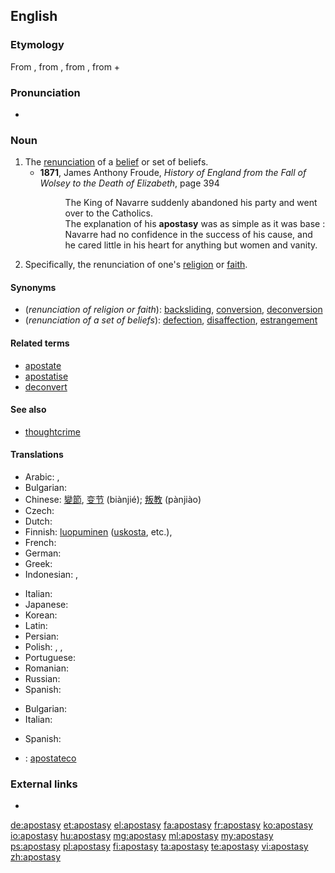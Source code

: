 ==English==

===Etymology===
From {{etyl|la|en}} {{term|apostasia|lang=la}}, from {{etyl|grc|en}} {{term|ἀποστασία||defection, revolt|tr=apostasia|lang=grc|sc=polytonic}}, from {{term|ἀφίστημι||I withdraw, revolt|tr=aphistēmi|lang=grc|sc=polytonic}}, from {{term|ἀπό||from|tr=apo|lang=grc|sc=polytonic}} + {{term|ἵστημι||I stand|tr=histēmi|lang=grc|sc=polytonic}}

===Pronunciation===
* {{IPA|/əˈpɒstəsi/}}

===Noun===
{{en-noun|apostasies}}

# The [[renunciation]] of a [[belief]] or set of beliefs.
#* '''1871''', James Anthony Froude, ''History of England from the Fall of Wolsey to the Death of Elizabeth'', page 394
#*: The King of Navarre suddenly abandoned his party and went over to the Catholics.
#*: The explanation of his '''apostasy''' was as simple as it was base : Navarre had no confidence in the success of his cause, and he cared little in his heart for anything but women and vanity.
# Specifically, the renunciation of one's [[religion]] or [[faith]].

====Synonyms====
* (''renunciation of religion or faith''): [[backsliding]], [[conversion]], [[deconversion]]
* (''renunciation of a set of beliefs''): [[defection]], [[disaffection]], [[estrangement]]

====Related terms====
{{rel-top|}}
* [[apostate]]
* [[apostatise]]
* [[deconvert]]
{{rel-mid}}
{{rel-bottom}}

====See also====
* [[thoughtcrime]]


====Translations====
{{trans-top|renunciation of set of beliefs}}
* Arabic: {{t|ar|ردة|alt=الردّة|tr=ar-rídda|f}}, {{t|ar|اِرْتِداد|tr=irtidād|m}}
* Bulgarian: {{t+|bg|отстъпничество}}
* Chinese: [[變節]], [[变节]] (biànjié); [[叛教]] (pànjiào)
* Czech: {{t|cs|odpadlictví|n}}
* Dutch: {{t+|nl|afvalligheid|f}}
* Finnish: [[luopuminen]] ([[uskosta]], etc.), {{t|fi|luopumus}}
* French: {{t+|fr|apostasie|f}}
* German: {{t|de|Abtrünnigkeit|f}}
* Greek: {{t+|el|αποστασία|f|tr=apostasía}}
* Indonesian: {{t+|id|murtad}}, {{t+|id|kemurtadan}}
{{trans-mid}}
* Italian: {{t+|it|apostasia|f}}
* Japanese: {{t+|ja|背信|tr=haishin}}
* Korean: {{t+|ko|배교|tr=baegyo}}
* Latin: {{t|la|apostasia|f}}
* Persian: {{t+|fa|ارتداد|tr=ertedâd}}
* Polish: {{t+|pl|odstępstwo|n}}, {{t|pl|odszczepieństwo|n}}, {{t+|pl|apostazja|f}}
* Portuguese: {{t+|pt|apostasia|f}}
* Romanian: {{t+|ro|apostazie|f}}
* Russian: {{t+|ru|отступничество|n|tr=otstupníčestvo}}
* Spanish: {{t+|es|apostasía|f}}
{{trans-bottom}}

{{trans-top|renunciation of one's religion or faith}}
* Bulgarian: {{t+|bg|отстъпничество}}
* Italian: {{t+|it|apostasia|f}}
{{trans-mid}}
* Spanish: {{t+|es|apostasía|f}}
{{trans-bottom}}

{{checktrans-top}}
* {{ttbc|eo}}: [[apostateco]]
{{trans-mid}}
{{trans-bottom}}

===External links===
* {{pedialite}}

[[de:apostasy]]
[[et:apostasy]]
[[el:apostasy]]
[[fa:apostasy]]
[[fr:apostasy]]
[[ko:apostasy]]
[[io:apostasy]]
[[hu:apostasy]]
[[mg:apostasy]]
[[ml:apostasy]]
[[my:apostasy]]
[[ps:apostasy]]
[[pl:apostasy]]
[[fi:apostasy]]
[[ta:apostasy]]
[[te:apostasy]]
[[vi:apostasy]]
[[zh:apostasy]]